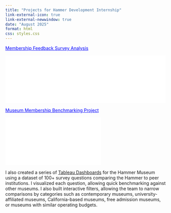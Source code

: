 ```yaml
---
title: "Projects for Hammer Development Internship"
link-external-icon: true
link-external-newwindow: true
date: "August 2025"
format: html
css: styles.css
---
```


[Membership Feedback Survey Analysis](Member Feedback Survey Analysis copy.pdf){style="color: blue;"}

![](Member Feedback Survey Analysis copy.pdf){.pdf-embed fig-align="left" width="100%"}

[Museum Membership Benchmarking Project](Membership Benchmarking Project copy.pdf){style="color: blue;"}

![](Membership Benchmarking Project copy.pdf){.pdf-embed fig-align="left"}

I also created a series of [Tableau Dashboards](https://public.tableau.com/app/profile/sydney.tomsick/viz/AAMDGraphs/NumberofMembershipsforFreeMuseums) for the Hammer Museum using a dataset of 100+ survey questions comparing the Hammer to peer institutions. I visualized each question, allowing quick benchmarking against other museums. I also built interactive filters, allowing the team to narrow comparisons by categories such as contemporary museums, university-affiliated museums, California-based museums, free admission museums, or museums with similar operating budgets.

